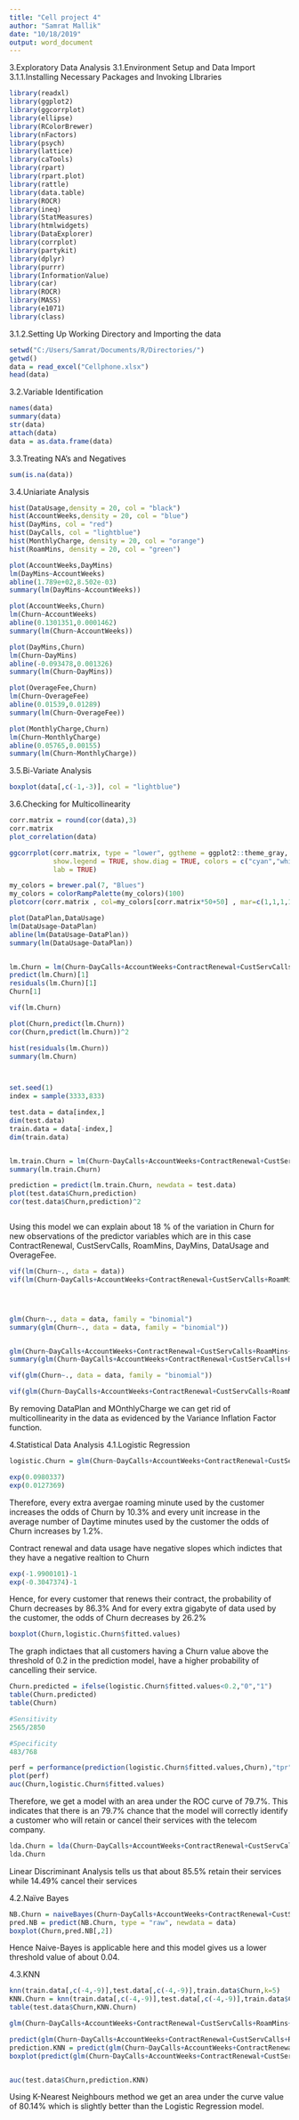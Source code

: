 ```yaml
---
title: "Cell project 4"
author: "Samrat Mallik"
date: "10/18/2019"
output: word_document
---
```


3.Exploratory Data Analysis
3.1.Environment Setup and Data Import
3.1.1.Installing Necessary Packages and Invoking LIbraries
```r
library(readxl)
library(ggplot2)
library(ggcorrplot)
library(ellipse)
library(RColorBrewer)
library(nFactors)
library(psych)
library(lattice)
library(caTools)
library(rpart)
library(rpart.plot)
library(rattle)
library(data.table)
library(ROCR)
library(ineq)
library(StatMeasures)
library(htmlwidgets)
library(DataExplorer)
library(corrplot)
library(partykit)
library(dplyr)
library(purrr)
library(InformationValue)
library(car)
library(ROCR)
library(MASS)
library(e1071)
library(class)
```


3.1.2.Setting Up Working Directory and Importing the data

```r
setwd("C:/Users/Samrat/Documents/R/Directories/")
getwd()
data = read_excel("Cellphone.xlsx")
head(data)
```

3.2.Variable Identification

```r
names(data)
summary(data)
str(data)
attach(data)
data = as.data.frame(data)

```

3.3.Treating NA’s and Negatives
```r
sum(is.na(data))
```


3.4.Uniariate Analysis  
```r
hist(DataUsage,density = 20, col = "black")
hist(AccountWeeks,density = 20, col = "blue")
hist(DayMins, col = "red")
hist(DayCalls, col = "lightblue")
hist(MonthlyCharge, density = 20, col = "orange")
hist(RoamMins, density = 20, col = "green")

```

```r
plot(AccountWeeks,DayMins)
lm(DayMins~AccountWeeks)
abline(1.789e+02,8.502e-03)
summary(lm(DayMins~AccountWeeks))

plot(AccountWeeks,Churn)
lm(Churn~AccountWeeks)
abline(0.1301351,0.0001462)
summary(lm(Churn~AccountWeeks))

plot(DayMins,Churn)
lm(Churn~DayMins)
abline(-0.093478,0.001326)
summary(lm(Churn~DayMins))

plot(OverageFee,Churn)
lm(Churn~OverageFee)
abline(0.01539,0.01289)
summary(lm(Churn~OverageFee))

plot(MonthlyCharge,Churn)
lm(Churn~MonthlyCharge)
abline(0.05765,0.00155)
summary(lm(Churn~MonthlyCharge))

```


3.5.Bi-Variate Analysis 
```r
boxplot(data[,c(-1,-3)], col = "lightblue")

```

3.6.Checking for Multicollinearity

```r
corr.matrix = round(cor(data),3) 
corr.matrix
plot_correlation(data)

ggcorrplot(corr.matrix, type = "lower", ggtheme = ggplot2::theme_gray,
           show.legend = TRUE, show.diag = TRUE, colors = c("cyan","white","sky blue"),
           lab = TRUE)

my_colors = brewer.pal(7, "Blues")
my_colors = colorRampPalette(my_colors)(100)
plotcorr(corr.matrix , col=my_colors[corr.matrix*50+50] , mar=c(1,1,1,1), )

```

```r
plot(DataPlan,DataUsage)
lm(DataUsage~DataPlan)
abline(lm(DataUsage~DataPlan))
summary(lm(DataUsage~DataPlan))


lm.Churn = lm(Churn~DayCalls+AccountWeeks+ContractRenewal+CustServCalls+RoamMins+DayMins+DataUsage+OverageFee, data = data)
predict(lm.Churn)[1]
residuals(lm.Churn)[1]
Churn[1]

vif(lm.Churn)

plot(Churn,predict(lm.Churn))
cor(Churn,predict(lm.Churn))^2

hist(residuals(lm.Churn))
summary(lm.Churn)



set.seed(1)
index = sample(3333,833)

test.data = data[index,]
dim(test.data)
train.data = data[-index,]
dim(train.data)


lm.train.Churn = lm(Churn~DayCalls+AccountWeeks+ContractRenewal+CustServCalls+RoamMins+DayMins+DataUsage+OverageFee, data = train.data)
summary(lm.train.Churn)

prediction = predict(lm.train.Churn, newdata = test.data)
plot(test.data$Churn,prediction)
cor(test.data$Churn,prediction)^2



```

Using this model we can explain about 18 % of the variation in Churn for new observations of the predictor variables 
which are in this case ContractRenewal, CustServCalls, RoamMins, DayMins, DataUsage and OverageFee.



```r
vif(lm(Churn~., data = data))
vif(lm(Churn~DayCalls+AccountWeeks+ContractRenewal+CustServCalls+RoamMins+DayMins+DataUsage+OverageFee, data = data))




glm(Churn~., data = data, family = "binomial")
summary(glm(Churn~., data = data, family = "binomial"))


glm(Churn~DayCalls+AccountWeeks+ContractRenewal+CustServCalls+RoamMins+DayMins+DataUsage+OverageFee, data = data, family = "binomial")
summary(glm(Churn~DayCalls+AccountWeeks+ContractRenewal+CustServCalls+RoamMins+DayMins+DataUsage+OverageFee, data = data, family = "binomial"))

vif(glm(Churn~., data = data, family = "binomial"))

vif(glm(Churn~DayCalls+AccountWeeks+ContractRenewal+CustServCalls+RoamMins+DayMins+DataUsage+OverageFee, data = data, family = "binomial"))
```


By removing DataPlan and MOnthlyCharge we can get rid of multicollinearity in the data as evidenced by the Variance Inflation Factor function.

4.Statistical Data Analysis
4.1.Logistic Regression 
```r
logistic.Churn = glm(Churn~DayCalls+AccountWeeks+ContractRenewal+CustServCalls+RoamMins+DayMins+DataUsage+OverageFee, data = data, family = "binomial")

exp(0.0980337)
exp(0.0127369)
```

Therefore, every extra avergae roaming minute used by the customer increases the odds of Churn by 10.3% and every unit increase in the average number of Daytime minutes used by the customer the odds of Churn increases by 1.2%.

Contract renewal and data usage have negative slopes which indictes that they have a negative realtion to Churn
```r
exp(-1.9900101)-1
exp(-0.3047374)-1
```
Hence, for every customer that renews their contract, the probability of Churn decreases by 86.3%
And for every extra gigabyte of data used by the customer, the odds of Churn decreases by 26.2%
```r
boxplot(Churn,logistic.Churn$fitted.values)
```
The graph indictaes that all customers having a Churn value above the threshold of 0.2 in the prediction model, have a higher probability of cancelling their service.

```r
Churn.predicted = ifelse(logistic.Churn$fitted.values<0.2,"0","1")
table(Churn.predicted)
table(Churn)

#Sensitivity
2565/2850

#Specificity
483/768

perf = performance(prediction(logistic.Churn$fitted.values,Churn),"tpr","fpr")
plot(perf)
auc(Churn,logistic.Churn$fitted.values)

```
Therefore, we get a model with an area under the ROC curve of 79.7%. This indicates that there is an 79.7% chance that the model will correctly identify a customer who will retain or cancel their services with the telecom company.

```r
lda.Churn = lda(Churn~DayCalls+AccountWeeks+ContractRenewal+CustServCalls+RoamMins+DayMins+DataUsage+OverageFee, data = data)
lda.Churn


```
Linear Discriminant Analysis tells us that about 85.5% retain their services while 14.49% cancel their services


4.2.Naïve Bayes
```r
NB.Churn = naiveBayes(Churn~DayCalls+AccountWeeks+ContractRenewal+CustServCalls+RoamMins+DayMins+DataUsage+OverageFee, data = data)
pred.NB = predict(NB.Churn, type = "raw", newdata = data)
boxplot(Churn,pred.NB[,2])
```

Hence Naive-Bayes is applicable here and this model gives us a lower threshold value of about 0.04.


4.3.KNN

```r
knn(train.data[,c(-4,-9)],test.data[,c(-4,-9)],train.data$Churn,k=5)
KNN.Churn = knn(train.data[,c(-4,-9)],test.data[,c(-4,-9)],train.data$Churn,k=1)
table(test.data$Churn,KNN.Churn)

glm(Churn~DayCalls+AccountWeeks+ContractRenewal+CustServCalls+RoamMins+DayMins+DataUsage+OverageFee, data = train.data, family = "binomial")

predict(glm(Churn~DayCalls+AccountWeeks+ContractRenewal+CustServCalls+RoamMins+DayMins+DataUsage+OverageFee, data = train.data, family = "binomial"), newdata = test.data, type = "response")
prediction.KNN = predict(glm(Churn~DayCalls+AccountWeeks+ContractRenewal+CustServCalls+RoamMins+DayMins+DataUsage+OverageFee, data = train.data, family = "binomial"), newdata = test.data, type = "response")
boxplot(predict(glm(Churn~DayCalls+AccountWeeks+ContractRenewal+CustServCalls+RoamMins+DayMins+DataUsage+OverageFee, data = train.data, family = "binomial"), newdata = test.data, type = "response"))


auc(test.data$Churn,prediction.KNN)

```
Using K-Nearest Neighbours method we get an area under the curve value of 80.14% which is slightly better than the Logistic Regression model.
